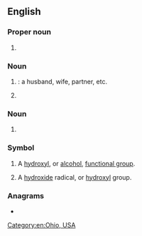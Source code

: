 {{also|Appendix:Variations of "oh"}}
==English==

===Proper noun===
{{en-proper noun}}

# {{lb|en|US}} {{abbreviation of|en|Ohio}}

===Noun===
{{en-noun}}

# {{lb|en|Internet slang}} {{initialism of|en|other half|nodot=1}}: a husband, wife, partner, etc.
# {{lb|en|US|army|aviation}} {{initialism of|en|[[observation]] [[helicopter]]}}

===Noun===
{{en-plural noun}}

# {{initialism of|en|office hours}}

===Symbol===
{{head|en|symbol}}

# {{lb|en|organic chemistry}} A [[hydroxyl]], or [[alcohol]], [[functional group]].
# {{lb|en|inorganic chemistry}} A [[hydroxide]] radical, or [[hydroxyl]] group.

===Anagrams===
* {{anagrams|en|a=ho|'ho|HO|Ho|H₂O|h/o|ho}}

[[Category:en:Ohio, USA]]
{{topics|en|States of the United States}}